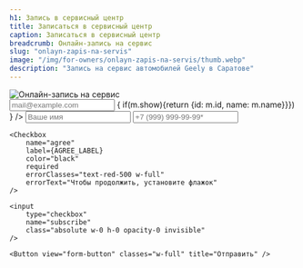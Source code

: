 ```yaml
---
h1: Запись в сервисный центр
title: Записаться в сервисный центр
caption: Записаться в сервисный центр
breadcrumb: Онлайн-запись на сервис
slug: "onlayn-zapis-na-servis"
image: "/img/for-owners/onlayn-zapis-na-servis/thumb.webp"
description: "Запись на сервис автомобилей Geely в Саратове"
---
```




<picture>
	<source media="(min-width: 942px)" srcset="/img/for-owners/onlayn-zapis-na-servis/banner.webp" />
	<source media="(min-width: 320px)" srcset="/img/for-owners/onlayn-zapis-na-servis/thumb.webp" />
	<img src="/img/for-owners/onlayn-zapis-na-servis/banner.webp" class="w-full mb-12" alt="Онлайн-запись на сервис" />
</picture>


<form class="flex flex-col gap-4 max-w-[500px] mx-auto mb-10">
	<input type="hidden" name="form" value="Запись на сервис" />
	<input
		type="email"
		tabindex="-1"
		name="email"
		class="h-0 opacity-0 absolute -z-[100]"
		placeholder="mail@example.com"
	/>
	<FormSelect name="model" placeholder="Выберите модель" options={ models.filter(m => { if(m.show){return {id: m.id, name: m.name}}}) } />
	<Input name="name" classes="border-gray-100" placeholder="Ваше имя" />
	<Input
		type="tel"
		name="phone"
		classes="border-gray-100"
		placeholder="+7 (999) 999-99-99*"
		required
		errorClasses="text-red-500"
	/>

	<Checkbox
		name="agree"
		label={AGREE_LABEL}
		color="black"
		required
		errorClasses="text-red-500 w-full"
		errorText="Чтобы продолжить, установите флажок"
	/>

	<input
		type="checkbox"
		name="subscribe"
		class="absolute w-0 h-0 opacity-0 invisible"
	/>

	<Button view="form-button" classes="w-full" title="Отправить" />
</form>

<SpecialSalonsInfo />